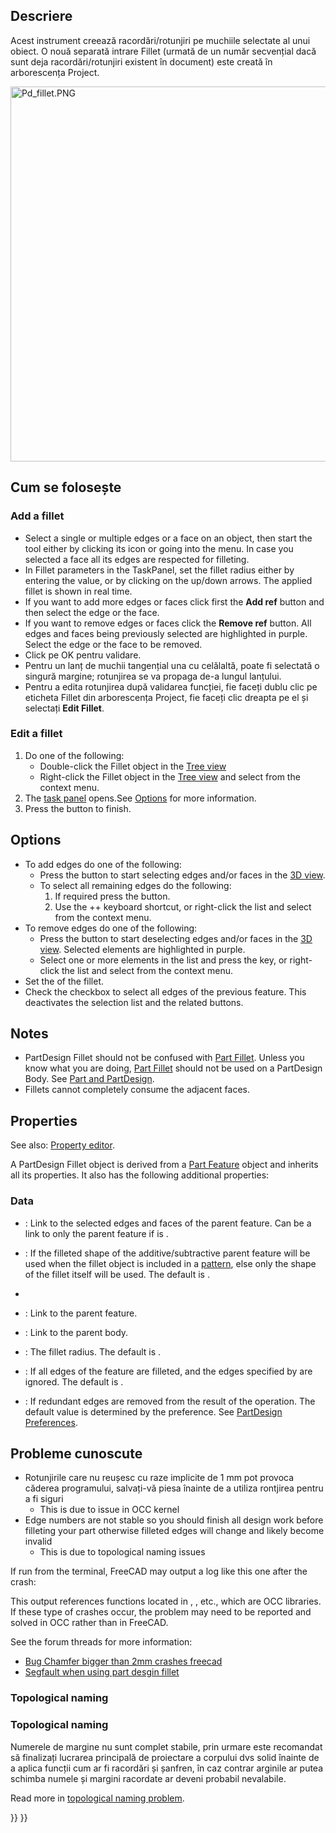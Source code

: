 <languages/>

{{Docnav
|[[PartDesign_Boolean|Boolean operation]]
|[[PartDesign_Chamfer|Chamfer]]
|[[PartDesign_Workbench|PartDesign]]
|IconL=PartDesign_Boolean.svg
|IconR=PartDesign_Chamfer.svg
|IconC=Workbench_PartDesign.svg
}}

<div class="mw-translate-fuzzy">
{{GuiCommand|Name=PartDesign Fillet|Workbenches=[[PartDesign Workbench|PartDesign]], Complete|MenuLocation=PartDesign → Fillet|SeeAlso=[[Part Fillet|Part Fillet]]}}
</div>

<span id="Description"></span>
== Descriere ==

<div class="mw-translate-fuzzy">
Acest instrument creează racordări/rotunjiri pe muchiile selectate al unui obiect. O nouă separată intrare Fillet (urmată de un număr secvențial dacă sunt deja racordări/rotunjiri existent în document) este creată în arborescența Project.
</div>

[[Image:Pd_fillet.PNG|600px]]
{{Caption|Cube with fillets on all edges}}

<span id="Usage"></span>
== Cum se folosește ==

=== Add a fillet ===

<div class="mw-translate-fuzzy">
* Select a single or multiple edges or a face on an object, then start the tool either by clicking its icon or going into the menu. In case you selected a face all its edges are respected for filleting.
* In Fillet parameters in the TaskPanel, set the fillet radius either by entering the value, or by clicking on the up/down arrows. The applied fillet is shown in real time.
* If you want to add more edges or faces click first the '''Add ref''' button and then select the edge or the face.
* If you want to remove edges or faces click the '''Remove ref''' button. All edges and faces being previously selected are highlighted in purple. Select the edge or the face to be removed.
* Click pe OK pentru validare.
* Pentru un lanț de muchii tangențial una cu celălaltă, poate fi selectată o singură margine; rotunjirea se va propaga de-a lungul lanțului.
* Pentru a edita rotunjirea după validarea funcției, fie faceți dublu clic pe eticheta Fillet din arborescența Project, fie faceți clic dreapta pe el și selectați '''Edit Fillet'''.
</div>

=== Edit a fillet ===

# Do one of the following:
#* Double-click the Fillet object in the [[Tree_view|Tree view]]
#* Right-click the Fillet object in the [[Tree_view|Tree view]] and select {{MenuCommand|Edit Fillet}} from the context menu.
# The {{MenuCommand|Fillet parameters}} [[Task_panel|task panel]] opens.See [[#Options|Options]] for more information.
# Press the {{Button|OK}} button to finish.

==Options==

* To add edges do one of the following:
** Press the {{Button|Add}} button to start selecting edges and/or faces in the [[3D_view|3D view]].
** To select all remaining edges do the following:
**# If required press the {{Button|Add}} button.
**# Use the {{KEY|Ctrl}}+{{KEY|Shift}}+{{KEY|A}} keyboard shortcut, or right-click the list and select {{MenuCommand|Add all edges}} from the context menu.
* To remove edges do one of the following:
** Press the {{Button|Remove}} button to start deselecting edges and/or faces in the [[3D_view|3D view]]. Selected elements are highlighted in purple.
** Select one or more elements in the list and press the {{KEY|Del}} key, or right-click the list and select {{MenuCommand|Remove}} from the context menu.
* Set the {{MenuCommand|Radius}} of the fillet.
* Check the {{MenuCommand|Use all edges}} checkbox to select all edges of the previous feature. This deactivates the selection list and the related buttons.

== Notes ==

* PartDesign Fillet should not be confused with [[Part_Fillet|Part Fillet]]. Unless you know what you are doing, [[Part_Fillet|Part Fillet]] should not be used on a PartDesign Body. See [[Part_and_PartDesign|Part and PartDesign]].
* Fillets cannot completely consume the adjacent faces.

==Properties==

See also: [[Property_editor|Property editor]].

A PartDesign Fillet object is derived from a [[Part_Feature|Part Feature]] object and inherits all its properties. It also has the following additional properties:

===Data===

{{Properties_Title|Base}}

* {{PropertyData|Base|LinkSub}}: Link to the selected edges and faces of the parent feature. Can be a link to only the parent feature if {{PropertyData|Use All Edges}} is {{TRUE}}.
* {{PropertyData|Support Transform|Bool}}: If {{TRUE}} the filleted shape of the additive/subtractive parent feature will be used when the fillet object is included in a [[PartDesign_Workbench#Transformation_tools|pattern]], else only the shape of the fillet itself will be used. The default is {{FALSE}}.
* {{PropertyData|Add Sub Shape|PartShape|hidden}}
* {{PropertyData|Base Feature|Link|hidden}}: Link to the parent feature.
* {{PropertyData|_ Body|LinkHidden|hidden}}: Link to the parent body.

{{Properties_Title|Fillet}}

* {{PropertyData|Radius|QuantityConstraint}}: The fillet radius. The default is {{value|1 mm}}.
* {{PropertyData|Use All Edges|Bool}}: If {{TRUE}} all edges of the feature are filleted, and the edges specified by {{PropertyData|Base}} are ignored. The default is {{FALSE}}.

{{Properties_Title|Part Design}}

* {{PropertyData|Refine|Bool}}: If {{TRUE}} redundant edges are removed from the result of the operation. The default value is determined by the {{MenuCommand|Automatically refine model after sketch-based operation}} preference. See [[PartDesign_Preferences#General|PartDesign Preferences]].

<span id="Known_issues"></span>
<div class="mw-translate-fuzzy">
== Probleme cunoscute ==
</div>

<div class="mw-translate-fuzzy">
* Rotunjirile care nu reușesc cu raze implicite de 1 mm pot provoca căderea programului, salvați-vă piesa înainte de a utiliza rontjirea pentru a fi siguri
** This is due to issue in OCC kernel
* Edge numbers are not stable so you should finish all design work before filleting your part otherwise filleted edges will change and likely become invalid
** This is due to topological naming issues
</div>

<div class="mw-translate-fuzzy">
If run from the terminal, FreeCAD may output a log like this one after the crash:
{{code|code=
#1  0x7fff63d660ba in BRep_Tool::Curve(TopoDS_Edge const&, TopLoc_Location&, double&, double&) from /usr/lib/x86_64-linux-gnu/libTKBRep.so.7+0x2a
#2  0x7fff63d69546 in BRep_Tool::Curve(TopoDS_Edge const&, double&, double&) from /usr/lib/x86_64-linux-gnu/libTKBRep.so.7+0x46
#3  0x7fff71f4fef5 in ChFi3d_Builder::PerformIntersectionAtEnd(int) from /usr/lib/x86_64-linux-gnu/libTKFillet.so.7+0x3b05
#4  0x7fff71f58307 in ChFi3d_Builder::PerformOneCorner(int, bool) from /usr/lib/x86_64-linux-gnu/libTKFillet.so.7+0x1097
#5  0x7fff71ef6218 in ChFi3d_Builder::PerformFilletOnVertex(int) from /usr/lib/x86_64-linux-gnu/libTKFillet.so.7+0x4e8
#6  0x7fff71ef71d1 in ChFi3d_Builder::Compute() from /usr/lib/x86_64-linux-gnu/libTKFillet.so.7+0xe31
#7  0x7fff720ad7c3 in BRepFilletAPI_MakeChamfer::Build() from /usr/lib/x86_64-linux-gnu/libTKFillet.so.7+0x33
#8  0x7fff723be48e in PartDesign::Chamfer::execute() from /usr/lib/freecad-daily/lib/_PartDesign.so+0x60e
...
}}
</div>

{{code|lang=text|code=
#1  0x7fff63d660ba in BRep_Tool::Curve(TopoDS_Edge const&, TopLoc_Location&, double&, double&) from /usr/lib/x86_64-linux-gnu/libTKBRep.so.7+0x2a
#2  0x7fff63d69546 in BRep_Tool::Curve(TopoDS_Edge const&, double&, double&) from /usr/lib/x86_64-linux-gnu/libTKBRep.so.7+0x46
#3  0x7fff71f4fef5 in ChFi3d_Builder::PerformIntersectionAtEnd(int) from /usr/lib/x86_64-linux-gnu/libTKFillet.so.7+0x3b05
#4  0x7fff71f58307 in ChFi3d_Builder::PerformOneCorner(int, bool) from /usr/lib/x86_64-linux-gnu/libTKFillet.so.7+0x1097
#5  0x7fff71ef6218 in ChFi3d_Builder::PerformFilletOnVertex(int) from /usr/lib/x86_64-linux-gnu/libTKFillet.so.7+0x4e8
#6  0x7fff71ef71d1 in ChFi3d_Builder::Compute() from /usr/lib/x86_64-linux-gnu/libTKFillet.so.7+0xe31
#7  0x7fff720ad7c3 in BRepFilletAPI_MakeChamfer::Build() from /usr/lib/x86_64-linux-gnu/libTKFillet.so.7+0x33
#8  0x7fff723be48e in PartDesign::Chamfer::execute() from /usr/lib/freecad-daily/lib/_PartDesign.so+0x60e
...
}}

<div class="mw-translate-fuzzy">
This output references functions located in {{incode|libTKBRep.so}}, {{incode|libTKFillet.so}}, etc., which are OCC libraries. If these type of crashes occur, the problem may need to be reported and solved in OCC rather than in FreeCAD.
</div>

<div class="mw-translate-fuzzy">
See the forum threads for more information:
*[https://forum.freecadweb.org/viewtopic.php?p=263818#p263818 Bug Chamfer bigger than 2mm crashes freecad]
*[https://forum.freecadweb.org/viewtopic.php?p=264827#p264827 Segfault when using part desgin fillet]
</div>

=== Topological naming === 

<div class="mw-translate-fuzzy">
=== Topological naming ===
Numerele de margine nu sunt complet stabile, prin urmare este recomandat să finalizați lucrarea principală de proiectare a corpului dvs solid înainte de a aplica funcții cum ar fi racordări și șanfren, în caz contrar arginile ar putea schimba numele și margini racordate ar deveni probabil nevalabile.
</div>

Read more in [[Topological_naming_problem|topological naming problem]].


{{Docnav
|[[PartDesign_Boolean|Boolean operation]]
|[[PartDesign_Chamfer|Chamfer]]
|[[PartDesign_Workbench|PartDesign]]
|IconL=PartDesign_Boolean.svg
|IconR=PartDesign_Chamfer.svg
|IconC=Workbench_PartDesign.svg
}}

{{PartDesign Tools navi{{#translation:}}}}
{{Userdocnavi{{#translation:}}}}